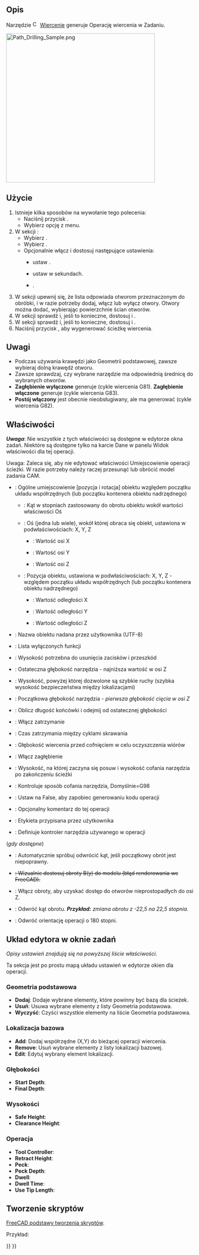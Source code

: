 <languages/>

{{Docnav/pl
|[[CAM_Pocket_Shape/pl|Obróbka kieszeni]]
|[[CAM_MillFace/pl|Powierzchnia]]
|[[CAM_Workbench/pl|środowisko pracy CAM]]
|IconL=CAM_Pocket_Shape.svg
|IconR=CAM_MillFace.svg
|IconC=Workbench_CAM.svg
}}

{{GuiCommand/pl
|Name=CAM Drilling
|Name/pl=CAM: Wiercenie
|MenuLocation=CAM → Wiercenie
|Workbenches=[[CAM_Workbench/pl|CAM]]
}}

<span id="Description"></span>
==Opis==

Narzędzie [[Image:CAM_Drilling.svg|16px]] [[CAM_Drilling/pl|Wiercenie]] generuje Operację wiercenia w Zadaniu. 

[[Image:Path_Drilling_Sample.png|400px]]
{{Caption|Powyżej: Przykład operacji wiercenia}}

<span id="Usage"></span>
==Użycie==

<div class="mw-translate-fuzzy">
# Istnieje kilka sposobów na wywołanie tego polecenia:
#* Naciśnij przycisk {{Button|[[Image:CAM_Drilling.svg|16px]] [[CAM_Drilling/pl|Wiercenie]]}}.
#* Wybierz opcję {{MenuCommand|CAM → [[Image:CAM_Drilling.svg|16px]] Wiercenie}} z menu.
# W sekcji {{MenuCommand|Operacja}}:
#* Wybierz {{MenuCommand|Kontroler narzędzi}}.
#* Wybierz {{MenuCommand|Tryb chłodzenia}}.
#* Opcjonalnie włącz i dostosuj następujące ustawienia:
#** {{MenuCommand|Zagłębienie}} ustaw {{MenuCommand|Głębokość}}.
#** {{MenuCommand|Postój}} ustaw {{MenuCommand|Czas}} w sekundach.
#** {{MenuCommand|Pogłębienie}}.
# W sekcji {{MenuCommand|Geometria podstawowa}} upewnij się, że lista odpowiada otworom przeznaczonym do obróbki, i w razie potrzeby dodaj, włącz lub wyłącz otwory. Otwory można dodać, wybierając powierzchnie ścian otworów.
# W sekcji {{MenuCommand|Głębokość}} sprawdź i, jeśli to konieczne, dostosuj {{MenuCommand|Głębokość początkową}} i {{MenuCommand|Głębokość końcową}}.
# W sekcji {{MenuCommand|Wysokości}} sprawdź i, jeśli to konieczne, dostosuj {{MenuCommand|Wysokość bezpieczną}} i {{MenuCommand|Odstęp bezpieczeństwa}}.
# Naciśnij przycisk {{Button|OK}}, aby wygenerować ścieżkę wiercenia.
</div>

<span id="Notes"></span>
==Uwagi==

*Podczas używania krawędzi jako Geometrii podstawowej, zawsze wybieraj dolną krawędź otworu.
*Zawsze sprawdzaj, czy wybrane narzędzie ma odpowiednią średnicę do wybranych otworów.
*'''Zagłębienie wyłączone''' generuje (cykle wiercenia G81). '''Zagłębienie włączone''' generuje (cykle wiercenia G83).
*'''Postój włączony''' jest obecnie nieobsługiwany, ale ma generować (cykle wiercenia G82).

<span id="Properties"></span>
==Właściwości==

''' ''Uwaga'' ''': Nie wszystkie z tych właściwości są dostępne w edytorze okna zadań. Niektóre są dostępne tylko na karcie Dane w panelu Widok właściwości dla tej operacji.

{{TitleProperty|Podstawa}}

Uwaga: Zaleca się, aby nie edytować właściwości Umiejscowienie operacji ścieżki. W razie potrzeby należy raczej przesunąć lub obrócić model zadania CAM.

* {{PropertyData|Placement}}: Ogólne umiejscowienie [pozycja i rotacja] obiektu względem początku układu współrzędnych (lub początku kontenera obiektu nadrzędnego)
** {{PropertyData|Angle}}: Kąt w stopniach zastosowany do obrotu obiektu wokół wartości właściwości Oś
** {{PropertyData|Axis}}: Oś (jedna lub wiele), wokół której obraca się obiekt, ustawiona w podwłaściwościach: X, Y, Z
*** {{PropertyData|X}}: Wartość osi X
*** {{PropertyData|Y}}: Wartość osi Y
*** {{PropertyData|Z}}: Wartość osi Z
** {{PropertyData|Position}}: Pozycja obiektu, ustawiona w podwłaściwościach: X, Y, Z - względem początku układu współrzędnych (lub początku kontenera obiektu nadrzędnego)
*** {{PropertyData|X}}: Wartość odległości X
*** {{PropertyData|Y}}: Wartość odległości Y
*** {{PropertyData|Z}}: Wartość odległości Z
* {{PropertyData|Label}}: Nazwa obiektu nadana przez użytkownika (UTF-8)
* {{PropertyData|Disabled}}: Lista wyłączonych funkcji

{{TitleProperty|Głębokość}}

* {{PropertyData|Clearance Height}}: Wysokość potrzebna do usunięcia zacisków i przeszkód
* {{PropertyData|Final Depth}}: Ostateczna głębokość narzędzia - najniższa wartość w osi Z
* {{PropertyData|Safe Height}}: Wysokość, powyżej której dozwolone są szybkie ruchy (szybka wysokość bezpieczeństwa między lokalizacjami)
* {{PropertyData|Start Depth}}: Początkowa głębokość narzędzia - ''pierwsza głębokość cięcia w osi Z''

{{TitleProperty|Wiertło}}

* {{PropertyData|Add Tip Length}}: Oblicz długość końcówki i odejmij od ostatecznej głębokości
* {{PropertyData|Dwell Enabled}}: Włącz zatrzymanie
* {{PropertyData|Dwell Time}}: Czas zatrzymania między cyklami skrawania
* {{PropertyData|Peck Depth}}: Głębokość wiercenia przed cofnięciem w celu oczyszczenia wiórów
* {{PropertyData|Peck Enabled}}: Włącz zagłębienie
* {{PropertyData|Retract Height}}: Wysokość, na której zaczyna się posuw i wysokość cofania narzędzia po zakończeniu ścieżki
* {{PropertyData|Return Level}}: Kontroluje sposób cofania narzędzia, Domyślnie=G98

{{TitleProperty|Ścieżka}}

* {{PropertyData|Active}}: Ustaw na False, aby zapobiec generowaniu kodu operacji
* {{PropertyData|Comment}}: Opcjonalny komentarz do tej operacji
* {{PropertyData|User Label}}: Etykieta przypisana przez użytkownika
* {{PropertyData|Tool Controller}}: Definiuje kontroler narzędzia używanego w operacji

{{TitleProperty|Obrót}} (''gdy dostępne'')

* {{PropertyData|Attempt Inverse Angle}}: Automatycznie spróbuj odwrócić kąt, jeśli początkowy obrót jest niepoprawny.
* <s>{{PropertyData|B_Axis Error Override}}: Wizualnie dostosuj obroty B(y) do modelu (błąd renderowania we FreeCAD).</s>
* {{PropertyData|Enable Rotation}}: Włącz obroty, aby uzyskać dostęp do otworów nieprostopadłych do osi Z.
* {{PropertyData|Inverse Angle}}: Odwróć kąt obrotu. '' '''Przykład:''' zmiana obrotu z -22,5 na 22,5 stopnia.''
* {{PropertyData|Reverse Direction}}: Odwróć orientację operacji o 180 stopni.

<span id="Tasks_Window_Editor_Layout"></span>
==Układ edytora w oknie zadań==

''Opisy ustawień znajdują się na powyższej liście właściwości''.

Ta sekcja jest po prostu mapą układu ustawień w edytorze okien dla operacji.

<span id="Base_Geometry"></span>
===Geometria podstawowa===

* '''Dodaj''': Dodaje wybrane elementy, które powinny być bazą dla ścieżek.
* '''Usuń''': Usuwa wybrane elementy z listy Geometria podstawowa.
* '''Wyczyść''': Czyści wszystkie elementy na liście Geometria podstawowa.

<span id="Base_Location"></span>
===Lokalizacja bazowa===

* '''Add''': Dodaj współrzędne (X,Y) do bieżącej operacji wiercenia.
* '''Remove''': Usuń wybrane elementy z listy lokalizacji bazowej.
* '''Edit''': Edytuj wybrany element lokalizacji.

<span id="Depths"></span>
===Głębokości===

* '''Start Depth''':
* '''Final Depth''':

<span id="Heights"></span>
===Wysokości===

* '''Safe Height''':
* '''Clearance Height''':

<span id="Operation"></span>
===Operacja===

* '''Tool Controller''':
* '''Retract Height''':
* '''Peck''':
* '''Peck Depth''':
* '''Dwell''':
* '''Dwell Time''':
* '''Use Tip Length''':

<span id="Scripting"></span>
==Tworzenie skryptów==

{{Emphasis|Zobacz również:}} [[FreeCAD_Scripting_Basics/pl|FreeCAD podstawy tworzenia skryptów]].

Przykład:

{{Code|code=
#Place code example here.
}}


{{Docnav/pl
|[[CAM_Pocket_Shape/pl|Obróbka kieszeni]]
|[[CAM_MillFace/pl|Powierzchnia]]
|[[CAM_Workbench/pl|środowisko pracy CAM]]
|IconL=CAM_Pocket_Shape.svg
|IconR=CAM_MillFace.svg
|IconC=Workbench_CAM.svg
}}

{{CAM_Tools_navi{{#translation:}}}}
{{Userdocnavi{{#translation:}}}}